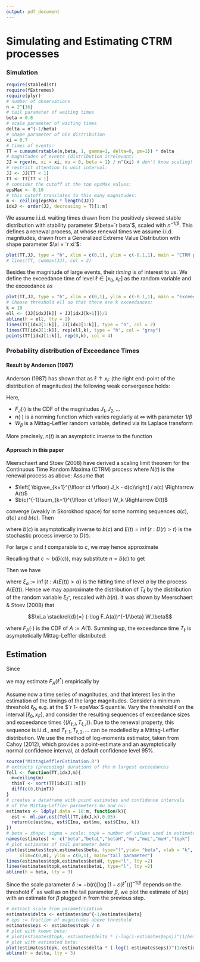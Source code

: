 ```yaml
---
output: pdf_document
---
```

# Simulating and Estimating CTRM processes

### Simulation

```r
require(stabledist)
require(fExtremes)
require(plyr)
# number of observations 
n = 2^{16} 
# tail parameter of waiting times
beta = 0.8
# scale parameter of waiting times
delta = n^(-1/beta)
# shape parameter of GEV distribution
xi = 0.7
# times of events:
TT = cumsum(rstable(n,beta, 1, gamma=1, delta=0, pm=1)) * delta
# magnitudes of events (distribution irrelevant)
JJ = rgev(n, xi = xi, mu = 0, beta = 1) / n^(xi) # don't know scaling!
# restrict attention to unit interval:
JJ <- JJ[TT < 1]
TT <- TT[TT < 1]
# consider the cutoff at the top epsMax values:
epsMax <- 0.10
# this cutoff translates to this many magnitudes:
m <- ceiling(epsMax * length(JJ))
idxJ <- order(JJ, decreasing = T)[1:m] 
```
We assume i.i.d. waiting times drawn from the positively skewed stable
distribution with stability parameter $\beta=`r beta`$, scaled with 
$n^{-1/\beta}$. This defines a renewal process, at whose renewal times we
assume i.i.d. magnitudes, drawn from a Generalized Extreme Value Distribution
with shape parameter $\xi = `r xi`$: 
```r
plot(TT,JJ, type = "h", xlim = c(0,1), ylim = c(-0.1,1), main = "CTRM process", xlab = "time", ylab = "magnitude")
# lines(TT, cummax(JJ), col = 2)
```
Besides the magnitude of large events, their *timing* is of interest to us. 
We define the exceedance time of level $\ell \in [x_0,x_F]$ as
the random variable
\begin{align*}
T_\ell = \inf\{t: M(t) > \ell\}
\end{align*}
and the exceedance as 
\begin{align*}
X_\ell = M(T_\ell) - \ell.
\end{align*}

```r
plot(TT,JJ, type = "h", xlim = c(0,1), ylim = c(-0.1,1), main = "Exceedances", xlab = "time", ylab = "magnitude", col = "gray")
# Choose threshold ell so that there are k exceedances:
k = 10
ell <- (JJ[idxJ[k]] + JJ[idxJ[k+1]])/2
abline(h = ell, lty = 2)
lines(TT[idxJ[1:k]], JJ[idxJ[1:k]], type = "h", col = 2)
lines(TT[idxJ[1:k]], rep(ell,k), type = "h", col = "gray")
points(TT[idxJ[1:k]], rep(0,k), col = 4)
```

### Probability distribution of Exceedance Times

#### Result by Anderson (1987)

Anderson (1987) has shown that as $\ell \uparrow x_F$ 
(the right end-point of the distribution of magnitudes)
the following weak convergence holds: 

\begin{align}
\frac{T_\ell}{n(1/(1-F_J(\ell)))} \Rightarrow W_\beta.
\end{align}
Here, 

- $F_J(\cdot)$ is the CDF of the magnitudes $J_1, J_2, \ldots$
- $n(\cdot)$ is a norming function which varies regularly at $\infty$
  with parameter $1/\beta$
- $W_\beta$ is a Mittag-Leffler random variable, defined via its
  Laplace transform
  
\begin{align}
\newcommand{\ex}{\mathbf E}
\ex[\exp(-\lambda W_\beta)] = \frac{1}{1 + \lambda^\beta}.
\end{align}

More precisely, $n(t)$ is an asymptotic inverse to the function

\begin{align}
g(t) := 
\frac{t}{\Gamma(2-\beta) \int_0^t(1-F_W(u))\,du}
\in RV_\infty(\beta)
\end{align}

#### Approach in this paper

Meerschaert and Stoev (2008) have derived a scaling limit theorem for
the Continuous Time Random Maxima (CTRM) process
\begin{align}
M(t) = \bigvee_{k=1}^{N(t)} J_k
\end{align}
where $N(t)$ is the renewal process as above: Assume that

- $\left[ \bigvee_{k=1}^{\lfloor ct \rfloor} J_k - d(c)\right] / a(c) \Rightarrow A(t)$
- $b(c)^{-1}\sum_{k=1}^{\lfloor ct \rfloor} W_k \Rightarrow D(t)$

converge (weakly in Skorokhod space) for some norming sequences $a(c)$,
$d(c)$ and $b(c)$. Then 

\begin{align}
\frac{M(ct) - d(\tilde b(c))}{a(\tilde b(c))}
\Rightarrow
A(E(t))
\end{align}

where 
$\tilde b(c)$ is asymptotically inverse to $b(c)$ and
$E(t) = \inf\{r: D(r) > t\}$ is the stochastic process inverse to $D(t)$.

For large $c$ and $t$ comparable to $c$, we may hence approximate 

\begin{align}
M(t) \approx a(\tilde b(c)) A(E(t/c)) + d(\tilde b(c)). 
\end{align}

Recalling that $c \sim b(\tilde b(c))$, may substitute $n = \tilde b(c)$
to get

\begin{align}
M(t) \approx a(n) A(E(t/b(n))) + d(n). 
\end{align}

Then we have 

\begin{align}
T_\ell > t \Longleftrightarrow M(t) \le \ell
\stackrel{\approx}{\Longleftrightarrow}
A(E(t/b(n))) \le \frac{\ell - d(n)}{a(n)} =: \ell^*
\\
\Longleftrightarrow
\xi_{\ell^*} > t/b(n)
\Longleftrightarrow
b(n) \xi_{\ell^*} > t
\end{align}

where $\xi_a := \inf\{t: A(E(t)) > a\}$ is the hitting time of level
$a$ by the process $A(E(t))$. Hence we may approximate the distribution
of $T_\ell$ by the distribution of the random variable $\xi_{\ell^*}$, rescaled
with $b(n)$.  It was shown by Meerschaert & Stoev (2008) that 

$$\xi_a \stackrel{d}{=} (-\log F_A(a))^{-1/\beta} W_\beta$$

where $F_A(\cdot)$ is the CDF of $A:= A(1)$. Summing up, the exceedance
time $T_\ell$ is asymptotically Mittag-Leffler distributed:

\begin{align}
T_\ell \stackrel{a}{\sim} {\rm ML}\left(\beta, -b(n) [\log F_A(\ell^*)]^{-1/\beta}\right)
\end{align}



## Estimation


Since 

\begin{align}
\bigvee_{k=1}^n J_k \le \ell \stackrel{\approx}{\Longleftrightarrow}
A \le \ell^*,
\end{align}
we may estimate $F_A(\ell^*)$ empirically by 
\begin{align}
\varepsilon(\ell^*) := 1-F_A(\ell^*) \approx \#\{k: J_k \le \ell\} / n.
\end{align}

Assume now a time series of magnitudes, and that interest lies in the
estimation of the timings of the large magnitudes.
Consider a minimum threshold $\ell_0$, e.g. at the $`r 1- epsMax`$ quantile.
Vary the threshold $\ell$ on the interval $[\ell_0, x_F]$, and consider
the resulting sequences of exceedance sizes and exceedance times 
$\{(X_{\ell,i}, T_{\ell,i})\}$. 
Due to the renewal property, this sequence is i.i.d., and 
$T_{\ell,1}, T_{\ell,2}, \ldots$ can be modelled by a Mittag-Leffler
distribution. We use the method of log-moments estimator, taken from 
Cahoy (2012), which provides a point-estimate and an asymptotically normal
confidence interval, at default confidence level 95%. 


```r
source("MittagLefflerEstimation.R")
# extracts (preceding) durations of the m largest exceedances
Tell <- function(TT,idxJ,m){
  m=ceiling(m)
  thinT <- sort(TT[idxJ[1:m]])
  diff(c(0,thinT))
}
# creates a dataframe with point estimates and confidence intervals
# of the Mittag-Leffler parameters mu and nu:
estimates <- ldply(.data = 10:m, function(k){
  est <- ml.par.est(Tell(TT,idxJ,k),0.05)
  return(c(est$nu, est$CInu, est$mu, est$CImu, k))
})
# beta = shape; sigma = scale; topk = number of values used in estimate
names(estimates) <- c("beta","betaL","betaH","mu","muL","muH","topk")
# plot estimates of tail parameter beta
plot(estimates$topk,estimates$beta, type="l",ylab= "beta", xlab = "k", 
     xlim=c(0,m), ylim = c(0,1), main="tail parameter")
lines(estimates$topk,estimates$betaH, type="l", lty =2)
lines(estimates$topk,estimates$betaL, type="l", lty =2)
abline(h = beta, lty = 3)
```

Since the scale parameter 
$\delta := -b(n)[\log(1 - \varepsilon(\ell^*))]^{-1/\beta}$
depends on the threshold $\ell^*$ as well as on the tail parameter $\beta$, 
we plot the estimate of $b(n)$
\begin{align}
b(n) = \delta \times (-\log(1-\varepsilon(\ell^*)))^{1/\beta}
\end{align}
with an estimate for $\beta$ plugged in from the previous step. 

```r
# extract scale from parametrization
estimates$delta <- estimates$mu^{-1/estimates$beta}
# eps := fraction of magnitudes above threshold
estimates$eps <- estimates$topk / n
# plot with known beta:
# plot(estimates$topk, estimates$delta * (-log(1-estimates$eps))^(1/beta), type="l", xlab = "k", ylab = "delta (beta known)", main="scale parameter")
# plot with estimated beta:
plot(estimates$topk, estimates$delta * (-log(1-estimates$eps))^(1/estimates$beta), type="l", ylim=c(0,2*delta), xlab = "k", ylab = "delta (beta unknown)", main="scale parameter")
abline(h = delta, lty = 3)
```



